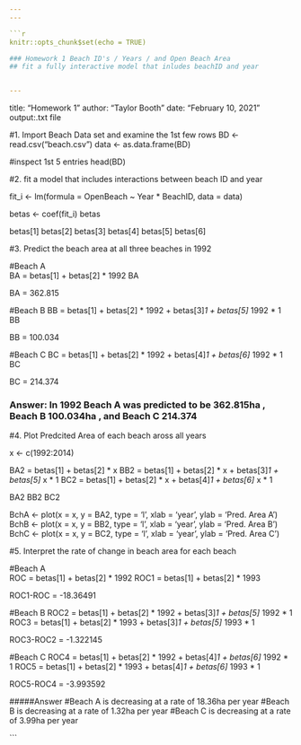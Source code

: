 ---
---

```{r setup, include=FALSE}
knitr::opts_chunk$set(echo = TRUE)

### Homework 1 Beach ID's / Years / and Open Beach Area
## fit a fully interactive model that inludes beachID and year


---
  title: "Homework 1"
  author: "Taylor Booth"
  date: "February 10, 2021"
  output:.txt file

  #1. Import Beach Data set and examine the 1st few rows
BD <- read.csv("beach.csv")
data <- as.data.frame(BD)

#inspect 1st 5 entries
head(BD)

  #2. fit a model that includes interactions between beach ID and year

fit_i <- lm(formula = OpenBeach ~ Year * BeachID, data = data)


betas <- coef(fit_i)
betas

betas[1]
betas[2]
betas[3]
betas[4]
betas[5]
betas[6]


  #3. Predict the beach area at all three beaches in 1992

#Beach A  
BA = betas[1] + betas[2] * 1992
BA

BA = 362.815

#Beach B
BB = betas[1] + betas[2] * 1992 + betas[3]*1 + betas[5] * 1992 * 1
BB

BB = 100.034


#Beach C
BC = betas[1] + betas[2] * 1992 + betas[4]*1 + betas[6] * 1992 * 1
BC

BC = 214.374

### Answer: In 1992 Beach A was predicted to be 362.815ha , Beach B 100.034ha , and Beach C 214.374

  #4. Plot Predcited Area of each beach aross all years

x <- c(1992:2014)

BA2 = betas[1] + betas[2] * x 
BB2 = betas[1] + betas[2] * x + betas[3]*1 + betas[5] * x * 1
BC2 = betas[1] + betas[2] * x + betas[4]*1 + betas[6] * x * 1

BA2
BB2
BC2

BchA <- plot(x = x, y = BA2, type = 'l', xlab = 'year', ylab = 'Pred. Area A')
BchB <- plot(x = x, y = BB2, type = 'l', xlab = 'year', ylab = 'Pred. Area B')
BchC <- plot(x = x, y = BC2, type = 'l', xlab = 'year', ylab = 'Pred. Area C')


  #5. Interpret the rate of change in beach area for each beach

#Beach A  
ROC = betas[1] + betas[2] * 1992
ROC1 = betas[1] + betas[2] * 1993

ROC1-ROC
= -18.36491

#Beach B
ROC2 = betas[1] + betas[2] * 1992 + betas[3]*1 + betas[5] * 1992 * 1
ROC3 = betas[1] + betas[2] * 1993 + betas[3]*1 + betas[5] * 1993 * 1

ROC3-ROC2
= -1.322145

#Beach C
ROC4 = betas[1] + betas[2] * 1992 + betas[4]*1 + betas[6] * 1992 * 1
ROC5 = betas[1] + betas[2] * 1993 + betas[4]*1 + betas[6] * 1993 * 1

ROC5-ROC4
= -3.993592

#####Answer
#Beach A is decreasing at a rate of 18.36ha per year
#Beach B is decreasing at a rate of 1.32ha per year
#Beach C is decreasing at a rate of 3.99ha per year

```
